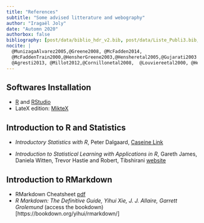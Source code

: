 ```yaml
---
title: "References"
subtitle: "Some advised litterature and webography"
author: "Iragaël Joly"
date: "Automn 2020"
authorbox: false
bibliography: [post/data/biblio_hdr_v2.bib, post/data/Liste_Publi3.bib, post/data/biblio_SABD.bib]
nocite: |
  @MunizagaAlvarez2005,@Greene2008, @McFadden2014,
  @McFaddenTrain2000,@HensherGreene2003,@Hensheretal2005,@Gujarati2003
  @Agresti2013, @Millot2012,@Cornillonetal2008,  @Louviereetal2000, @HessDaly2014
---
```


## Softwares Installation

- [R](https://cran.r-project.org/) and [RStudio](https://rstudio.com/products/rstudio/download/)
- LateX edition: [MikteX](https://miktex.org/download)

## Introduction to R and Statistics

- *Introductory Statistics with R*, Peter Dalgaard, [Caseine Link](https://moodle.caseine.org/mod/resource/view.php?id=30653)


- *Introduction to Statistical Learning with Applications in R*, Gareth James, Daniela Witten, Trevor Hastie and Robert, Tibshirani [website](http://faculty.marshall.usc.edu/gareth-james/ISL/)


## Introduction to RMarkdown

- RMarkdown Cheatsheet [pdf](/Data-pdf/rmarkdown-cheatsheet-2.0.pdf)
- *R Markdown: The Definitive Guide, Yihui Xie, J. J. Allaire, Garrett Grolemund* (access the bookdown)[https://bookdown.org/yihui/rmarkdown/]